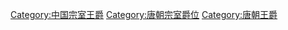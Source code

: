[[Category:中国宗室王爵|Category:中国宗室王爵]]
[[Category:唐朝宗室爵位|Category:唐朝宗室爵位]]
[[Category:唐朝王爵|Category:唐朝王爵]]